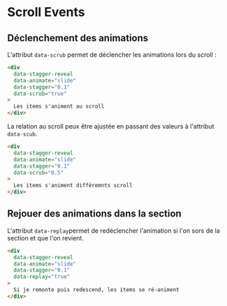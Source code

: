 # Scroll Events


## Déclenchement des animations

L'attribut `data-scrub` permet de déclencher les animations lors du scroll :

```html
<div 
  data-stagger-reveal 
  data-animate="slide"
  data-stagger="0.1"
  data-scrub="true"
>
  Les items s'animent au scroll
</div>
```

<NxStaggerCardsAnimation 
  data-stagger-reveal 
  data-animate="slide"
  data-stagger="0.1"
  data-scrub="true"
/>

La relation au scroll peux être ajustée en passant des valeurs à l'attribut `data-scub`.

```html
<div 
  data-stagger-reveal 
  data-animate="slide"
  data-stagger="0.1"
  data-scrub="0.5"
>
  Les items s'animent différemnts scroll
</div>
```

<NxStaggerCardsAnimation 
  data-stagger-reveal 
  data-animate="slide"
  data-stagger="0.1"
  data-scrub="0.5"
/>

## Rejouer des animations dans la section

L'attribut `data-replay`permet de redéclencher l'animation si l'on sors de la section et que l'on revient.

```html
<div 
  data-stagger-reveal 
  data-animate="slide"
  data-stagger="0.1"
  data-replay="true"
>
  Si je remonte puis redescend, les items se ré-animent
</div>
```

<NxStaggerCardsAnimation 
  data-stagger-reveal 
  data-animate="slide"
  data-stagger="0.1"
  data-replay="true"
/>
